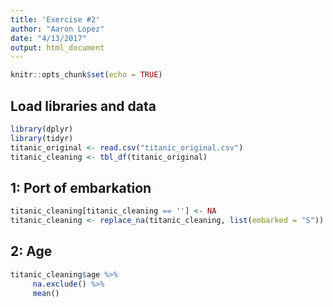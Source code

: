 ```yaml
---
title: 'Exercise #2'
author: "Aaron Lopez"
date: "4/13/2017"
output: html_document
---
```


```r
knitr::opts_chunk$set(echo = TRUE)
```

## Load libraries and data
```r
library(dplyr)
library(tidyr)
titanic_original <- read.csv("titanic_original.csv")
titanic_cleaning <- tbl_df(titanic_original)
```
## 1: Port of embarkation
```r
titanic_cleaning[titanic_cleaning == ''] <- NA
titanic_cleaning <- replace_na(titanic_cleaning, list(embarked = "S"))
```
## 2: Age
```r
titanic_cleaning$age %>% 
     na.exclude() %>% 
     mean()

```

